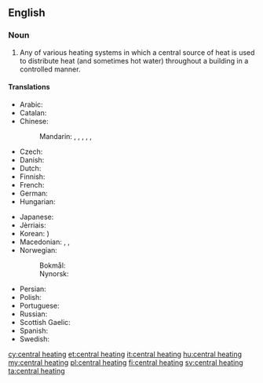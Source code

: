 ==English==

===Noun===
{{wikipedia}}
{{en-noun|head=[[central]] [[heating]]|-}}

# Any of various heating systems in which a central source of heat is used to distribute heat (and sometimes hot water) throughout a building in a controlled manner.

====Translations====
{{trans-top|heating system}}
* Arabic: {{t|ar|تدفئة مركزية|f|tr=tadhfi'a markazíyya}}
* Catalan: {{t|ca|calefacció central|f}}
* Chinese:
*: Mandarin: {{t|cmn|集中供熱|sc=Hani}}, {{t|cmn|集中供热|tr=jízhōng gōngrè|sc=Hani}}, {{t|cmn|中央暖氣系統|sc=Hani}}, {{t|cmn|中央暖气系统|tr=zhōngyāng nuǎnqì xìtǒng|sc=Hani}}, {{qualifier|abbreviation}} {{t|cmn|暖氣|sc=Hani}}, {{t+|cmn|暖气|tr=nuǎnqì|sc=Hani}}
* Czech: {{t|cs|ústřední topení|n}}
* Danish: {{t|da|centralvarme|c}}
* Dutch: {{t+|nl|centrale verwarming|f}}
* Finnish: {{t|fi|keskuslämmitys}}
* French: {{t|fr|chauffage central|m}}
* German: {{t|de|Zentralheizung|f}}
* Hungarian: {{t+|hu|központi fűtés}}
{{trans-mid}}
* Japanese: {{t|ja|セントラルヒーティング|tr=sentoraruhītingu}}
* Jèrriais: {{t|roa-jer|caûffage central|m}}
* Korean: {{t|ko|중앙 난방|sc=Hang}} {{t+|ko|中央煖房|sc=Hani}})
* Macedonian: {{t|mk|парно|n|tr=párno}},  {{t|mk|парно греење|n|tr=párno gréenje}},  {{t|mk|централно греење|n|tr=céntralno gréenje}}
* Norwegian:
*: Bokmål: {{t|nb|sentralvarme|m}}
*: Nynorsk: {{t|nn|sentralvarme|m}}
* Persian: {{t+|fa|شوفاژ|tr=šofâž|sc=fa-Arab}}
* Polish: {{t|pl|centralne ogrzewanie|n}}
* Portuguese: {{t+|pt|calefação|f}}
* Russian: {{t|ru|центральное отопление|n|tr=centrál'noe otoplénije}}
* Scottish Gaelic: {{t|gd|teasachadh meadhanach|m}}
* Spanish: {{t|es|calefacción central|f}}
* Swedish: {{t|sv|centralvärme|c}}
{{trans-bottom}}

[[cy:central heating]]
[[et:central heating]]
[[it:central heating]]
[[hu:central heating]]
[[my:central heating]]
[[pl:central heating]]
[[fi:central heating]]
[[sv:central heating]]
[[ta:central heating]]